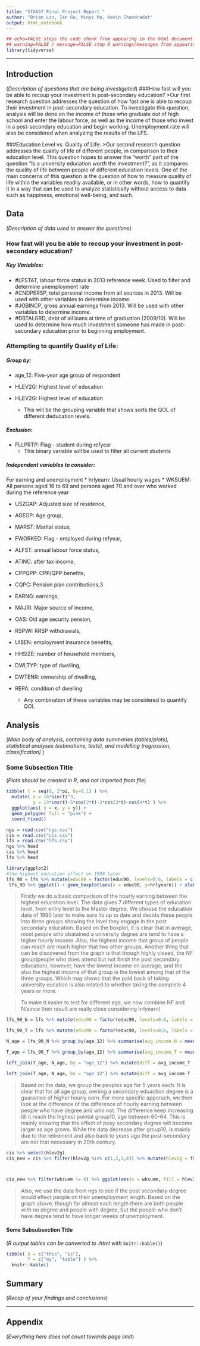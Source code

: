 ---
title: "STAA57 Final Project Report "
author: "Brian Lin, Ian Gu, Minyi Ma, Navin Chandradat"
output: html_notebook
---
```{r, echo=FALSE, message=FALSE, warning=FALSE}
## echo=FALSE stops the code chunk from appearing in the html document
## warning=FALSE / message=FALSE stop R warnings/messages from appearing in the knit document
library(tidyverse)
```


***

<!-- 
(everything below in here is an .html comment)

Instructions: 
- Use typical structure of data analysis report, w/ sections:
    + Introduction
    + Data
    + Analysis
    + Summary
    + Appendix (optional)
- Report should be 5 pages MAX (when compiled/knit as pdf)
- Appendix does not count towards page limit
- Put all your data in a separate "./data/" sub-folder 
- Submit compressed project folder 
- You submissions should be reproducible (i.e. I should be able to   
  re-compile your report with a click of the Preview/Knit button) 

-->

## Introduction 

(*Description of questions that are being investigated*)
###How fast will you be able to recoup your investment in post-secondary education?
>Our first research question addresses the question of how fast one is able to recoup their investment in post-secondary education. To investigate this question, analysis will be done on the income of those who graduate out of high school and enter the labour force, as well as the income of those who invest in a post-secondary education and begin working. Unemployment rate will also be considered when analyzing the results of the LFS.

###Education Level vs. Quality of Life:
>Our second research question addresses the quality of life of different people, in comparison to their education level. This question hopes to answer the "worth" part of the question "Is a university education *worth* the investment?", as it compares the quality of life between people of different education levels. One of the main concerns of this question is the question of how to measure quality of life within the variables readily available, or in other words, how to quantify it in a way that can be used to analyze statistically without access to data such as happiness, emotional well-being, and such.

## Data 

(*Description of data used to answer the questions*)

### How fast will you be able to recoup your investment in post-secondary education?

##### Key Variables:
* #LFSTAT, labour force status in 2013 reference week. Used to filter and determine unemployment rate
* #CNDPERSP, total personal income from all sources in 2013. Will be used with other variables to determine income.
* #JOBINCP, gross annual earnings from 2013. Will be used with other variables to determine income.
* #DBTALGRD, debt of all loans at time of graduation (2009/10). Will be used to determine how much investment someone has made in post-secondary education prior to beginning employment.
 
### Attempting to quantify Quality of Life:

##### Group by:
* age_12: Five-year age group of respondent
* HLEV2G:  Highest level of education

* HLEV2G:  Highest level of education
  + This will be the grouping variable that shows sorts the QOL of different deducation levels.

##### Exclusion:

* FLLPRTP: Flag - student during refyear
  + This binary variable will be used to filter all current students


##### Independent variables to consider:
For earning and unemployment
* hrlyearn: Usual hourly wages
* WKSUEM: All persons aged 16 to 69 and persons aged 70 and over who worked during the reference year

* USZGAP: Adjusted size of residence,
* AGEGP: Age group,
* MARST: Marital status,
* FWORKED: Flag - employed during refyear,
* ALFST: annual labour force status,
* ATINC: after tax income,
* CPPQPP: CPP/QPP benefits,
* CQPC: Pension plan contributions,3
* EARNG: earnings,
* MAJRI: Major source of income,
* OAS: Old age security pension,
* RSPWI: RRSP withdrawals,
* UIBEN: employment insurance benefits,
* HHSIZE: number of household members,
* DWLTYP: type of dwelling,
* DWTENR: ownership of dwelling,
* REPA: condition of dwelling

  + Any combination of these variables may be considered to quantify QOL 

## Analysis 

(*Main body of analysis, containing data summaries (tables/plots),  statistical analyses (estimations, tests), and modelling (regression, classification) *)

### Some Subsection Title

<!-- You can organize content in subsections -->

(*Plots should be created in R, and not imported from file*)

```{r, echo = FALSE, fig.width = 5, fig.heigh = 5}
tibble( t = seq(0, 2*pi, by=0.1) ) %>% 
  mutate( x = 16*sin(t)^3, 
          y = 13*cos(t)-5*cos(2*t)-2*cos(3*t)-cos(4*t) ) %>% 
  ggplot(aes( x = x, y = y)) + 
  geom_polygon( fill = "pink") +
  coord_fixed() 
```
```{r}
ngs = read.csv("ngs.csv")
cis = read.csv("cis.csv")
lfs = read.csv("lfs.csv")
ngs %>% head
cis %>% head
lfs %>% head
```
```{r}
library(ggplot2)
#the highest education effect on 1990 later
lfs_90 = lfs %>% mutate(educ90 = factor(educ90, levels=0:6, labels = c("N", "N", "N", "NF", "T", "T", "T"))) %>% mutate(pick = is.na(educ90)) %>% filter(pick == FALSE) %>% select(1:81) 
 lfs_90 %>% ggplot() + geom_boxplot(aes(x = educ90, y=hrlyearn)) + xlab("educ_status")
```
> Firstly we do a basic comparison of the hourly earning between the highest education level. The data gives 7 different types of education level, from entry level to the Master degree. We choose the education data of 1990 later to make sure its up to date and devide these people into three groups showing the level they engage in the post secondary education. 
>Based on the boxplot, it is clear that in average, most people who obatained a university degree are tend to have a higher hourly income. Also, the highest income that group of people can reach are much higher that two other groups. 
>Another thing that can be discovered from the graph is that though highly closed, the *NF* group(people who does attend but not finish the post secondary education), however, have the lowest income on average, and the also the highest income of that group is the lowest among that of the three groups. Which may shows that the paid back of taking university eucation is also related to whether taking the complete 4 years or more. 

>To make it easier to test for different age, we now combine NF and N(since their result are really close considering hrlyearn)

```{r}
lfs_90_N = lfs %>% mutate(educ90 = factor(educ90, levels=0:6, labels = c("N", "N", "N", "N", "T", "T", "T"))) %>% mutate(pick = is.na(educ90)) %>% filter(pick == FALSE) %>% select(1:81) %>% filter(educ90 == "N") 

lfs_90_T = lfs %>% mutate(educ90 = factor(educ90, levels=0:6, labels = c("N", "N", "N", "N", "T", "T", "T"))) %>% mutate(pick = is.na(educ90)) %>% filter(pick == FALSE) %>% select(1:81) %>% filter(educ90 == "T")

N_age = lfs_90_N %>% group_by(age_12) %>% summarise(avg_income_N = mean(hrlyearn, na.rm = TRUE))

T_age = lfs_90_T %>% group_by(age_12) %>% summarise(avg_income_T = mean(hrlyearn, na.rm = TRUE))

left_join(T_age, N_age, by = "age_12") %>% mutate(diff = avg_income_T - avg_income_N)

left_join(T_age, N_age, by = "age_12") %>% mutate(diff = avg_income_T - avg_income_N) %>% ggplot(aes(x = age_12, y = diff)) + geom_point( )
```

>Based on the data, we group the peoples age for 5 years each. It is clear that for all age group, owning a secondary eduaction degree is a guarantee of higher hourly earn.
>For more specific apporach, we then look at the difference of the difference of hourly earning between people who have degree and who not. The difference keep increasing till it reach the highest pointat group10, age between 60-64. This is mainly showing that the effect of posy secondary degree will become larger as age grows. While the data decrease after group10, is mainly due to the retirement and also back to years ago the post-secondary are not that necessary in 20th century.

```{r}
cis %>% select(hlev2g)
cis_new = cis %>% filter(hlev2g %in% c(1,2,3,4)) %>% mutate(hlev2g = factor(hlev2g, levels=1:4, labels = c("N", "N", "N", "T"))) %>% filter(wksuem %in% c(0:52)) 



cis_new %>% filter(wksuem != 0) %>% ggplot(aes(x = wksuem, fill = hlev2g))+geom_histogram()

```
>Also, we use the data from ngs to see if the post secondary degree would effect people on their unemployment length. Based on the graph above, though for almost each length there are both people with no degree and people with degree, but the people who don't have degree tend to have longer weeks of unemployment. 


#### Some Subsubsection Title

(*R output tables can be converted to .html with* `knitr::kable()`) 

```{r, echo = FALSE}
tibble( X = c("this", "is"), 
        Y = c("my", "table") ) %>% 
  knitr::kable()
```
<!-- 
for more help on RMarkdown see: https://rmarkdown.rstudio.com/lesson-15.html 
-->


## Summary 

(*Recap of your findings and conclusions*)



***  

## Appendix 

(*Everything here does not count towards page limit*)


